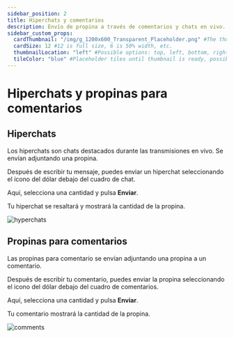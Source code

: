 ```yaml
---
sidebar_position: 2
title: Hiperchats y comentarios
description: Envío de propina a través de comentarios y chats en vivo.
sidebar_custom_props:
  cardThumbnail: "/img/g_1200x600_Transparent_Placeholder.png" #The thumbnail on the category card.
  cardSize: 12 #12 is full size, 6 is 50% width, etc.
  thumbnailLocation: "left" #Possible options: top, left, bottom, right, none
  tileColor: "blue" #Placeholder tiles until thumbnail is ready, possible options: blue, cream, darkpurple, lightpurple, mauve, orange, pink, none
---
```


# Hiperchats y propinas para comentarios

## Hiperchats

Los hiperchats son chats destacados durante las transmisiones en vivo. Se envían adjuntando una propina.

Después de escribir tu mensaje, puedes enviar un hiperchat seleccionando el ícono del dólar debajo del cuadro de chat.

Aquí, selecciona una cantidad y pulsa **Enviar**.

Tu hiperchat se resaltará y mostrará la cantidad de la propina.

![hyperchats](https://thumbs.odycdn.com/5cb27970680ea458b6704ce98729c20f.webp)

## Propinas para comentarios

Las propinas para comentario se envían adjuntando una propina a un comentario.

Después de escribir tu comentario, puedes enviar la propina seleccionando el icono del dólar debajo del cuadro de comentarios.

Aquí, selecciona una cantidad y pulsa **Enviar**.

Tu comentario mostrará la cantidad de la propina.

![comments](https://thumbs.odycdn.com/034b163699b2244615a09415df643dfe.webp)
